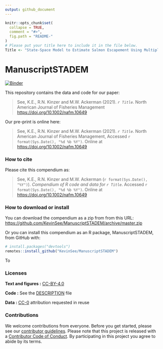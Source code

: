 ```yaml
---
output: github_document
---
```


<!-- README.md is generated from README.Rmd. Please edit that file -->

```r
knitr::opts_chunk$set(
  collapse = TRUE,
  comment = "#>",
  fig.path = "README-"
)
# Please put your title here to include it in the file below.
Title <- "State-Space Model to Estimate Salmon Escapement Using Multiple Data Sources"
```

# ManuscriptSTADEM

[![Binder](https://mybinder.org/badge_logo.svg)](https://mybinder.org/v2/gh/KevinSee/ManuscriptSTADEM/master?urlpath=rstudio)

This repository contains the data and code for our paper:

> See, K.E., R.N. Kinzer and M.W. Ackerman (2021). _`r Title`_. North American Journal of Fisheries Management <https://doi.org/10.1002/nafm.10649>

Our pre-print is online here:

> See, K.E., R.N. Kinzer and M.W. Ackerman (2021). _`r Title`_. North American Journal of Fisheries Management, Accessed `r format(Sys.Date(), "%d %b %Y")`. Online at <https://doi.org/10.1002/nafm.10649>


### How to cite

Please cite this compendium as:

> See, K.E., R.N. Kinzer and M.W. Ackerman (`r format(Sys.Date(), "%Y")`). _Compendium of R code and data for `r Title`_. Accessed `r format(Sys.Date(), "%d %b %Y")`. Online at <https://doi.org/10.1002/nafm.10649>

### How to download or install

You can download the compendium as a zip from from this URL: <https://github.com/KevinSee/ManuscriptSTADEM/archive/master.zip>

Or you can install this compendium as an R package, ManuscriptSTADEM, from GitHub with:


```r
# install.packages("devtools")
remotes::install_github("KevinSee/ManuscriptSTADEM")
```

To 

### Licenses

**Text and figures :**  [CC-BY-4.0](http://creativecommons.org/licenses/by/4.0/)

**Code :** See the [DESCRIPTION](DESCRIPTION) file

**Data :** [CC-0](http://creativecommons.org/publicdomain/zero/1.0/) attribution requested in reuse

### Contributions

We welcome contributions from everyone. Before you get started, please see our [contributor guidelines](CONTRIBUTING.md). Please note that this project is released with a [Contributor Code of Conduct](CONDUCT.md). By participating in this project you agree to abide by its terms.

